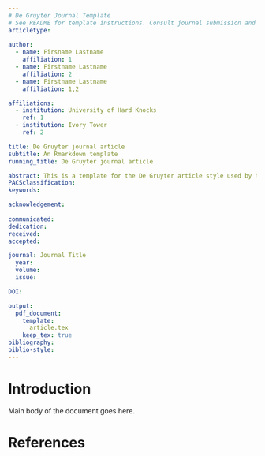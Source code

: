 ```yaml
---
# De Gruyter Journal Template
# See README for template instructions. Consult journal submission and style guidelines.
articletype:
  
author:
  - name: Firsname Lastname
    affiliation: 1
  - name: Firstname Lastname
    affiliation: 2
  - name: Firstname Lastname
    affiliation: 1,2

affiliations:
  - institution: University of Hard Knocks
    ref: 1
  - institution: Ivory Tower
    ref: 2

title: De Gruyter journal article
subtitle: An Rmarkdown template
running_title: De Gruyter journal article

abstract: This is a template for the De Gruyter article style used by the journal _Linguistic Typology_, among many others. Place here an informative abstract of approximately 100-200 words.
PACSclassification:
keywords:

acknowledgement:
  
communicated:
dedication:
received:
accepted:

journal: Journal Title
  year:
  volume:
  issue:

DOI:

output: 
  pdf_document:
    template:
      article.tex
    keep_tex: true
bibliography:
biblio-style:
---
```


# Introduction

Main body of the document goes here.

# References {-}
